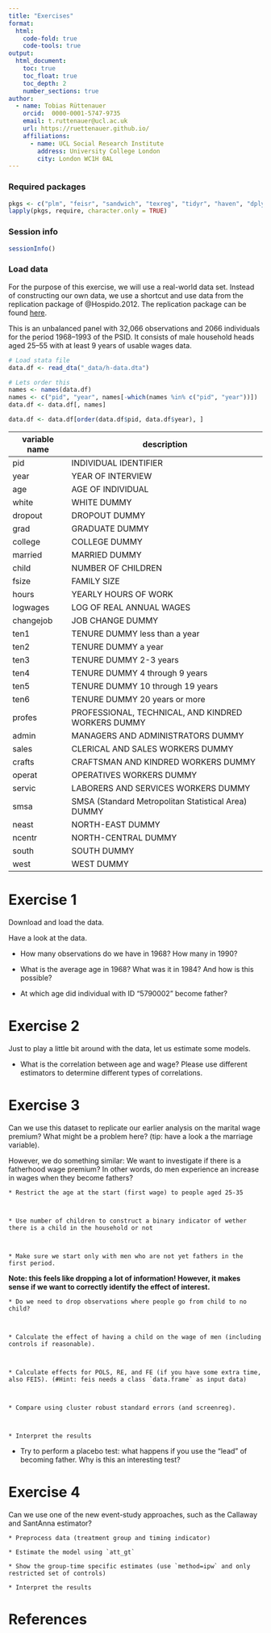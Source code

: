 ```yaml
---
title: "Exercises"
format:
  html:
    code-fold: true
    code-tools: true
output: 
  html_document:
    toc: true
    toc_float: true
    toc_depth: 2
    number_sections: true
author:
  - name: Tobias Rüttenauer
    orcid: 	0000-0001-5747-9735
    email: t.ruttenauer@ucl.ac.uk
    url: https://ruettenauer.github.io/
    affiliations:
      - name: UCL Social Research Institute
        address: University College London
        city: London WC1H 0AL
---
```


### Required packages

```r
pkgs <- c("plm", "feisr", "sandwich", "texreg", "tidyr", "haven", "dplyr", "ggplot2", "ggforce") 
lapply(pkgs, require, character.only = TRUE)
```

### Session info

```r
sessionInfo()

```
  
### Load data

For the purpose of this exercise, we will use a real-world data set. Instead of constructing our own data, we use a shortcut and use data from the replication package of @Hospido.2012. The replication package can be found [here](http://qed.econ.queensu.ca/jae/datasets/hospido001/).

This is an unbalanced panel with 32,066 observations and 2066 individuals for the period 1968–1993 of the PSID. It consists of male household heads aged 25–55 with at least 9 years of usable wages data.


```r
# Load stata file
data.df <- read_dta("_data/h-data.dta")

# Lets order this
names <- names(data.df)
names <- c("pid", "year", names[-which(names %in% c("pid", "year"))])
data.df <- data.df[, names]

data.df <- data.df[order(data.df$pid, data.df$year), ]

```


| variable name   |   description|
|-----------------|-------------------------------------------------------|
| pid             |   INDIVIDUAL IDENTIFIER|
| year            |   YEAR OF INTERVIEW|
| age             |   AGE OF INDIVIDUAL|
| white           |   WHITE DUMMY|
| dropout         |   DROPOUT DUMMY|
| grad            |   GRADUATE DUMMY|
| college         |   COLLEGE DUMMY|
| married         |   MARRIED DUMMY|
| child           |   NUMBER OF CHILDREN|
| fsize           |   FAMILY SIZE|
| hours           |   YEARLY HOURS OF WORK|
| logwages        |   LOG OF REAL ANNUAL WAGES|
| changejob       |   JOB CHANGE DUMMY|
| ten1            |   TENURE DUMMY less than a year|
| ten2            |   TENURE DUMMY a year|
| ten3            |   TENURE DUMMY 2-3 years|
| ten4            |   TENURE DUMMY 4 through 9 years|
| ten5            |   TENURE DUMMY 10 through 19 years|
| ten6            |   TENURE DUMMY 20 years or more|
| profes          |   PROFESSIONAL, TECHNICAL, AND KINDRED WORKERS DUMMY|
| admin           |   MANAGERS AND ADMINISTRATORS DUMMY|
| sales           |   CLERICAL AND SALES WORKERS DUMMY|
| crafts          |   CRAFTSMAN AND KINDRED WORKERS DUMMY|
| operat          |   OPERATIVES WORKERS DUMMY|
| servic          |   LABORERS AND SERVICES WORKERS DUMMY|
| smsa            |   SMSA (Standard Metropolitan Statistical Area) DUMMY|
| neast           |   NORTH-EAST DUMMY|
| ncentr          |   NORTH-CENTRAL DUMMY|
| south           |   SOUTH DUMMY|
| west            |   WEST DUMMY|




# Exercise 1

Download and load the data. 

Have a look at the data. 

 * How many observations do we have in 1968? How many in 1990?


 * What is the average age in 1968? What was it in 1984? And how is this possible?


 * At which age did individual with ID "5790002" become father?


# Exercise 2

Just to play a little bit around with the data, let us estimate some models.

* What is the correlation between age and wage? Please use different estimators to determine different types of correlations.


# Exercise 3

Can we use this dataset to replicate our earlier analysis on the marital wage premium? What might be a problem here? (tip: have a look a the marriage variable).

However, we do something similar: We want to investigate if there is a fatherhood wage premium? In other words, do men experience an increase in wages when they become fathers?

    * Restrict the age at the start (first wage) to people aged 25-35

    

    * Use number of children to construct a binary indicator of wether there is a child in the household or not
    

    
    * Make sure we start only with men who are not yet fathers in the first period.
    


__Note: this feels like dropping a lot of information! However, it makes sense if we want to correctly identify the effect of interest.__

    * Do we need to drop observations where people go from child to no child?
    


    * Calculate the effect of having a child on the wage of men (including controls if reasonable). 
    
    
    
    * Calculate effects for POLS, RE, and FE (if you have some extra time, also FEIS). (#Hint: feis needs a class `data.frame` as input data)
    
    
    
    * Compare using cluster robust standard errors (and screenreg).


  
    * Interpret the results 


  
   * Try to perform a placebo test: what happens if you use the "lead" of becoming father. Why is this an interesting test?
   

# Exercise 4

Can we use one of the new event-study approaches, such as the Callaway and SantAnna estimator?

    * Preprocess data (treatment group and timing indicator)
    
    * Estimate the model using `att_gt`
    
    * Show the group-time specific estimates (use `method=ipw` and only restricted set of controls)
    
    * Interpret the results 

# References
  